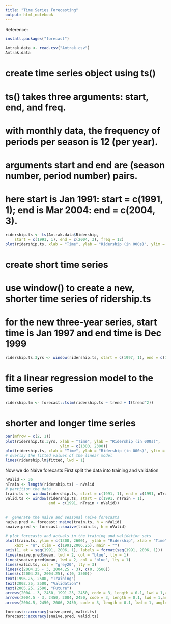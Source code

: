 ```yaml
---
title: "Time Series Forecasting"
output: html_notebook
---
```

Reference: 

```r
install.packages("forecast")

```

```r
Amtrak.data <- read.csv("Amtrak.csv")
Amtrak.data
```
# create time series object using ts()
# ts() takes three arguments: start, end, and freq. 
# with monthly data, the frequency of periods per season is 12 (per year). 
# arguments start and end are (season number, period number) pairs. 
# here start is Jan 1991: start = c(1991, 1); end is Mar 2004: end = c(2004, 3).
```r
ridership.ts <- ts(Amtrak.data$Ridership, 
    start = c(1991, 1), end = c(2004, 3), freq = 12)
plot(ridership.ts, xlab = "Time", ylab = "Ridership (in 000s)", ylim = c(1300, 2300))
```
# create short time series
# use window() to create a new, shorter time series of ridership.ts
# for the new three-year series, start time is Jan 1997 and end time is Dec 1999
```r
ridership.ts.3yrs <- window(ridership.ts, start = c(1997, 1), end = c(1999, 12))
```
# fit a linear regression model to the time series
```r
ridership.lm <- forecast::tslm(ridership.ts ~ trend + I(trend^2))

```
# shorter and longer time series

```r
par(mfrow = c(2, 1))
plot(ridership.ts.3yrs, xlab = "Time", ylab = "Ridership (in 000s)", 
                        ylim = c(1300, 2300))
plot(ridership.ts, xlab = "Time", ylab = "Ridership (in 000s)", ylim = c(1300, 2300))
# overlay the fitted values of the linear model
lines(ridership.lm$fitted, lwd = 1)

```
Now we do Naive forecasts
First split the data into training and validation
```r
nValid <- 36
nTrain <- length(ridership.ts) - nValid
# partition the data
train.ts <- window(ridership.ts, start = c(1991, 1), end = c(1991, nTrain))
valid.ts <- window(ridership.ts, start = c(1991, nTrain + 1),
                   end = c(1991, nTrain + nValid))
 
```

```r
#  generate the naive and seasonal naive forecasts
naive.pred <- forecast::naive(train.ts, h = nValid)
snaive.pred <- forecast::snaive(train.ts, h = nValid)
```

```r
# plot forecasts and actuals in the training and validation sets
plot(train.ts, ylim = c(1300, 2600),  ylab = "Ridership", xlab = "Time", bty = "l", 
    xaxt = "n", xlim = c(1991,2006.25), main = "") 
axis(1, at = seq(1991, 2006, 1), labels = format(seq(1991, 2006, 1)))
lines(naive.pred$mean, lwd = 2, col = "blue", lty = 1)
lines(snaive.pred$mean, lwd = 2, col = "blue", lty = 1)
lines(valid.ts, col = "grey20", lty = 3)
lines(c(2004.25 - 3, 2004.25 - 3), c(0, 3500)) 
lines(c(2004.25, 2004.25), c(0, 3500))
text(1996.25, 2500, "Training")
text(2002.75, 2500, "Validation")
text(2005.25, 2500, "Future")
arrows(2004 - 3, 2450, 1991.25, 2450, code = 3, length = 0.1, lwd = 1,angle = 30)
arrows(2004.5 - 3, 2450, 2004, 2450, code = 3, length = 0.1, lwd = 1,angle = 30)
arrows(2004.5, 2450, 2006, 2450, code = 3, length = 0.1, lwd = 1, angle = 30)
```

```r
forecast::accuracy(naive.pred, valid.ts)
forecast::accuracy(snaive.pred, valid.ts)
```



